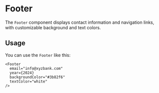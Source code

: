 
<Meta title="Components/Layout/Footer" />

# Footer

The `Footer` component displays contact information and navigation links, with customizable background and text colors.

## Usage

You can use the `Footer` like this:

```tsx
<Footer 
  email="info@xyzbank.com" 
  year={2024} 
  backgroundColor="#3b82f6" 
  textColor="white" 
/>
